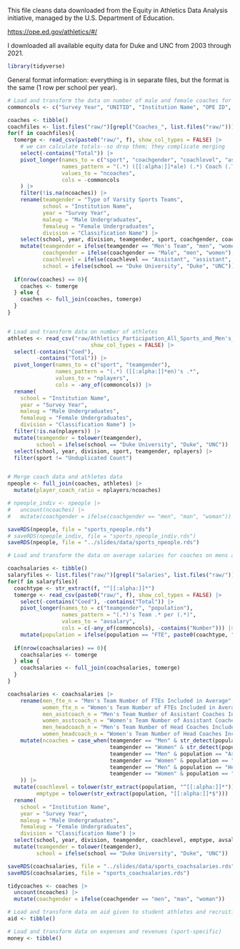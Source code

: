 This file cleans data downloaded from the Equity in Athletics Data Analysis initiative, managed by the U.S.
Department of Education.

<https://ope.ed.gov/athletics/#/>

I downloaded all available equity data for Duke and UNC from 2003 through 2021.

```r
library(tidyverse)
```

General format information: everything is in separate files, but the format is the same (1 row per school per year).

```r
# Load and transform the data on number of male and female coaches for mens and womens teams
commoncols <- c("Survey Year", "UNITID", "Institution Name", "OPE ID", "State CD", "Classification Name", "Classification Other", "Sanction Code", "Sanction Name", "Male Undergraduates", "Female Undergraduates", "Type of Varsity Sports Teams")

coaches <- tibble()
coachfiles <- list.files("raw/")[grepl("Coaches_", list.files("raw/"))]
for(f in coachfiles){
  tomerge <- read_csv(paste0("raw/", f), show_col_types = FALSE) |> 
    # we can calculate totals--so drop them; they complicate merging
    select(-contains("Total")) |> 
    pivot_longer(names_to = c("sport", "coachgender", "coachlevel", "assignstatus"),
                 names_pattern = "(.*) ([[:alpha:]]*ale) (.*) Coach (.T)",
                 values_to = "ncoaches",
                 cols = -commoncols
    ) |> 
    filter(!is.na(ncoaches)) |> 
    rename(teamgender = "Type of Varsity Sports Teams",
           school = "Institution Name",
           year = "Survey Year",
           maleug = "Male Undergraduates",
           femaleug = "Female Undergraduates",
           division = "Classification Name") |> 
    select(school, year, division, teamgender, sport, coachgender, coachlevel, assignstatus, ncoaches) |> 
    mutate(teamgender = ifelse(teamgender == "Men's Team", "men", "women"),
           coachgender = ifelse(coachgender == "Male", "men", "women"),
           coachlevel = ifelse(coachlevel == "Assistant", "assistant", "head"),
           school = ifelse(school == "Duke University", "Duke", "UNC"))
  
  if(nrow(coaches) == 0){
    coaches <- tomerge
  } else {
    coaches <- full_join(coaches, tomerge) 
  }
}


# Load and transform data on number of athletes
athletes <- read_csv("raw/Athletics_Participation_All_Sports_and_Men's_Women's_and_Coed_Teams_2003_2004_2005_2006_2007_2008_2009_2010_2011_2012_2013_2014_2015_2016_2017_2018_2019_2020_2021.csv", 
                          show_col_types = FALSE) |> 
  select(-contains("Coed"),
         -contains("Total")) |> 
  pivot_longer(names_to = c("sport", "teamgender"),
               names_pattern = "(.*) ([[:alpha:]]*en)'s .*",
               values_to = "nplayers",
               cols = -any_of(commoncols)) |> 
  rename(
    school = "Institution Name",
    year = "Survey Year",
    maleug = "Male Undergraduates",
    femaleug = "Female Undergraduates",
    division = "Classification Name") |> 
  filter(!is.na(nplayers)) |> 
  mutate(teamgender = tolower(teamgender),
         school = ifelse(school == "Duke University", "Duke", "UNC")) |> 
  select(school, year, division, sport, teamgender, nplayers) |> 
  filter(sport != "Unduplicated Count")


# Merge coach data and athletes data
npeople <- full_join(coaches, athletes) |> 
  mutate(player_coach_ratio = nplayers/ncoaches)

# npeople_indiv <- npeople |> 
#   uncount(ncoaches) |> 
#   mutate(coachgender = ifelse(coachgender == "men", "man", "woman"))

saveRDS(npeople, file = "sports_npeople.rds")
# saveRDS(npeople_indiv, file = "sports_npeople_indiv.rds")
saveRDS(npeople, file = "../slides/data/sports_npeople.rds")
```

```r
# Load and transform the data on average salaries for coaches on mens and womens teams

coachsalaries <- tibble()
salaryfiles <- list.files("raw/")[grepl("Salaries", list.files("raw/"))]
for(f in salaryfiles){
  coachtype <- str_extract(f, "^[[:alpha:]]*")
  tomerge <- read_csv(paste0("raw/", f), show_col_types = FALSE) |> 
    select(-contains("Coed"), -contains("Total")) |> 
    pivot_longer(names_to = c("teamgender", "population"),
                 names_pattern = "(.*)'s Team .* per (.*)",
                 values_to = "avsalary",
                 cols = c(-any_of(commoncols), -contains("Number"))) |> 
    mutate(population = ifelse(population == "FTE", paste0(coachtype, " FTE"), population))
  
  if(nrow(coachsalaries) == 0){
    coachsalaries <- tomerge
  } else {
    coachsalaries <- full_join(coachsalaries, tomerge) 
  }
}

coachsalaries <- coachsalaries |> 
    rename(men_fte_n = "Men's Team Number of FTEs Included in Average",
           women_fte_n = "Women's Team Number of FTEs Included in Average",
           men_asstcoach_n = "Men's Team Number of Assistant Coaches Included in Average",
           women_asstcoach_n = "Women's Team Number of Assistant Coaches Included in Average",
           men_headcoach_n = "Men's Team Number of Head Coaches Included in Average",
           women_headcoach_n = "Women's Team Number of Head Coaches Included in Average") |> 
    mutate(ncoaches = case_when(teamgender == "Men" & str_detect(population, "FTE") ~ men_fte_n,
                                teamgender == "Women" & str_detect(population, "FTE") ~ women_fte_n,
                                teamgender == "Men" & population == "Assistant Coach" ~ men_asstcoach_n,
                                teamgender == "Women" & population == "Assistant Coach" ~ women_asstcoach_n,
                                teamgender == "Men" & population == "Head Coach" ~ men_headcoach_n,
                                teamgender == "Women" & population == "Head Coach" ~ women_headcoach_n,
    )) |> 
  mutate(coachlevel = tolower(str_extract(population, "^[[:alpha:]]*")),
         emptype = tolower(str_extract(population, "[[:alpha:]]*$"))) |> 
  rename(
    school = "Institution Name",
    year = "Survey Year",
    maleug = "Male Undergraduates",
    femaleug = "Female Undergraduates",
    division = "Classification Name") |> 
  select(school, year, division, teamgender, coachlevel, emptype, avsalary, ncoaches) |> 
  mutate(teamgender = tolower(teamgender),
         school = ifelse(school == "Duke University", "Duke", "UNC"))

saveRDS(coachsalaries, file = "../slides/data/sports_coachsalaries.rds")
saveRDS(coachsalaries, file = "sports_coachsalaries.rds")
```

```r
tidycoaches <- coaches |> 
  uncount(ncoaches) |> 
  mutate(coachgender = ifelse(coachgender == "men", "man", "woman"))

```

```r
# Load and transform data on aid given to student athletes and recruiting expenses (whole athletic program)
aid <- tibble()
```

```r
# Load and transform data on expenses and revenues (sport-specific)
money <- tibble()
```
